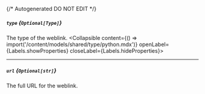 {/* Autogenerated DO NOT EDIT  */}

##### `type` *{`Optional[Type]`}*
The type of the weblink.
<Collapsible content={() => import('/content/models/shared/type/python.mdx')} openLabel={Labels.showProperties} closeLabel={Labels.hideProperties}>
</Collapsible>

---
##### `url` *{`Optional[str]`}*
The full URL for the weblink.


